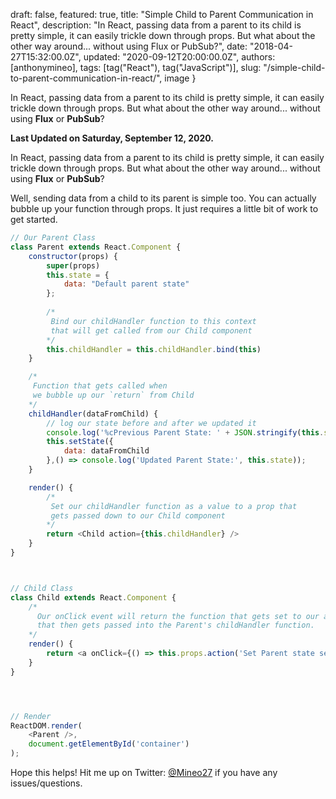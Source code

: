 
  draft: false,
  featured: true,
  title: "Simple Child to Parent Communication in React",
  description: "In React, passing data from a parent to its child is pretty simple, it can easily  trickle down through props. But what about the other way around... without using Flux or PubSub?",
  date: "2018-04-27T15:32:00.0Z",
  updated: "2020-09-12T20:00:00.0Z",
  authors: [anthonymineo],
  tags: [tag("React"), tag("JavaScript")],
  slug: "/simple-child-to-parent-communication-in-react/",
  image
}



<!--excerpt-->

In React, passing data from a parent to its child is pretty simple, it can easily  trickle down through props. But what about the other way around... without using **Flux** or **PubSub**?

<!--/excerpt-->

**Last Updated on Saturday, September 12, 2020.** 


In React, passing data from a parent to its child is pretty simple, it can easily  trickle down through props. But what about the other way around... without using **Flux** or **PubSub**?

Well, sending data from a child to its parent is simple too. <Highlight>You can actually bubble up your function through props.</Highlight> It just requires a little bit of work to get started.


<Parent />

<LineBreakA />

```javascript
// Our Parent Class
class Parent extends React.Component {
    constructor(props) {
        super(props)
        this.state = {
            data: "Default parent state"
        };
        
        /*
         Bind our childHandler function to this context
         that will get called from our Child component
        */
        this.childHandler = this.childHandler.bind(this)
    }

    /*
     Function that gets called when
     we bubble up our `return` from Child 
    */
    childHandler(dataFromChild) {
        // log our state before and after we updated it
        console.log('%cPrevious Parent State: ' + JSON.stringify(this.state), "color:orange");
        this.setState({
            data: dataFromChild
        },() => console.log('Updated Parent State:', this.state));
    }

    render() {
        /*
         Set our childHandler function as a value to a prop that
         gets passed down to our Child component
        */
        return <Child action={this.childHandler} />
    }
}



// Child Class
class Child extends React.Component {
    /*
      Our onClick event will return the function that gets set to our action prop
      that then gets passed into the Parent's childHandler function.
    */
    render() {
        return <a onClick={() => this.props.action('Set Parent state set from child: ' + Math.floor(Math.random() * 999))}>Update Parent</a>;
    }
}




// Render
ReactDOM.render(
    <Parent />,
    document.getElementById('container')
);
```

Hope this helps! Hit me up on Twitter: [@Mineo27](https://twitter.com/Mineo27) if you have any issues/questions.
